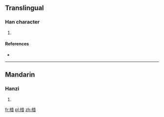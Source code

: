 ==Translingual==

===Han character===
{{Han char|rn=75|rad=木|as=08|sn=12|four=4496<sub>1</sub>|canj=木廿日 (DTA)}}

# {{defn|Han|sort=木08}}

====References====
* {{Han ref|kx=0533.190|dkj=14958|dj=0921.170|hdz=21225.010|uh=68E4|ud=26852|bh=D9B6|bd=55734}}

----

==Mandarin==

===Hanzi===
{{cmn-hanzi|pin=[[quàn]] ([[quan4]]), [[xí]] ([[xi2]])|wg=ch'üan<sup>4</sup>, hsi<sup>2</sup>}}

# {{defn|Mandarin|sort=木08}}

[[fr:棤]]
[[pl:棤]]
[[zh:棤]]